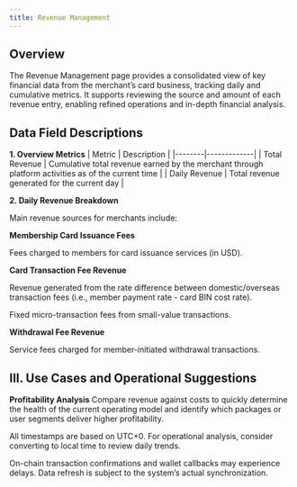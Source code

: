 ```yaml
---
title: Revenue Management
---
```


## Overview
The Revenue Management page provides a consolidated view of key financial data from the merchant’s card business, tracking daily and cumulative metrics. It supports reviewing the source and amount of each revenue entry, enabling refined operations and in-depth financial analysis.

## Data Field Descriptions

**1. Overview Metrics**
| Metric | Description |
|--------|-------------|
| Total Revenue | Cumulative total revenue earned by the merchant through platform activities as of the current time |
| Daily Revenue | Total revenue generated for the current day |

**2. Daily Revenue Breakdown**

Main revenue sources for merchants include:

**Membership Card Issuance Fees**

Fees charged to members for card issuance services (in USD).

**Card Transaction Fee Revenue**

Revenue generated from the rate difference between domestic/overseas transaction fees (i.e., member payment rate - card BIN cost rate).

Fixed micro-transaction fees from small-value transactions.

**Withdrawal Fee Revenue**

Service fees charged for member-initiated withdrawal transactions.

## III. Use Cases and Operational Suggestions

**Profitability Analysis**
Compare revenue against costs to quickly determine the health of the current operating model and identify which packages or user segments deliver higher profitability.

<Note>
All timestamps are based on UTC+0. For operational analysis, consider converting to local time to review daily trends.

On-chain transaction confirmations and wallet callbacks may experience delays. Data refresh is subject to the system’s actual synchronization.
</Note>


